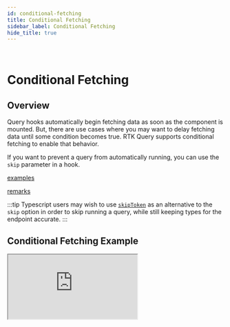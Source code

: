 ```yaml
---
id: conditional-fetching
title: Conditional Fetching
sidebar_label: Conditional Fetching
hide_title: true
---
```


&nbsp;

# Conditional Fetching

## Overview

Query hooks automatically begin fetching data as soon as the component is mounted. But, there are use cases where you may want to delay fetching data until some condition becomes true. RTK Query supports conditional fetching to enable that behavior.

If you want to prevent a query from automatically running, you can use the `skip` parameter in a hook.

[examples](docblock://query/react/buildHooks.ts?token=UseQuerySubscriptionOptions.skip)

[remarks](docblock://query/react/buildHooks.ts?token=UseQuerySubscriptionOptions.skip)

:::tip
Typescript users may wish to use [`skipToken`](../api/created-api/hooks.mdx#skiptoken) as an alternative to the `skip` option in order to skip running a query, while still keeping types for the endpoint accurate.
:::

## Conditional Fetching Example

<iframe
  src="https://codesandbox.io/embed/github/reduxjs/redux-toolkit/tree/feature/v1.6-integration/examples/query/react/conditional-fetching?fontsize=12&runonclick=1&hidenavigation=1&module=%2Fsrc%2FPokemon.tsx&moduleview=1&theme=dark"
  style={{
    width: '100%',
    height: '600px',
    border: 0,
    borderRadius: '4px',
    overflow: 'hidden',
  }}
  title="Conditional Fetching Example"
  allow="geolocation; microphone; camera; midi; vr; accelerometer; gyroscope; payment; ambient-light-sensor; encrypted-media; usb"
  sandbox="allow-modals allow-forms allow-popups allow-scripts allow-same-origin"
></iframe>
